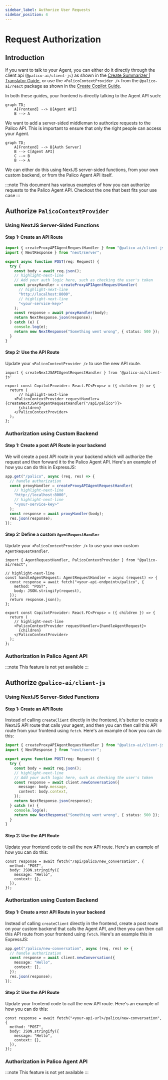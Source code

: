 ```yaml
---
sidebar_label: Authorize User Requests
sidebar_position: 4
---
```



# Request Authorization

## Introduction

If you want to talk to your Agent, you can either do it directly through the client api (`@palico-ai/client-js`) as shown in the [Create Summarizer | Translator Guide](create_translator), or use the `<PalicoContextProvider />` from the `@palico-ai/react` package as shown in the [Create Copilot Guide](create_copilot).

In both these guides, your frontend is directly talking to the Agent API such:

```mermaid
graph TD;
    A[Frontend] --> B[Agent API]
    B --> A
```

We want to add a server-sided middleman to authorize requests to the Palico API. This is important to ensure that only the right people can access your Agent.

```mermaid
graph TD;
    A[Frontend] --> B[Auth Server]
    B --> C[Agent API]
    C --> B
    B --> A
```

We can either do this using NextJS server-sided functions, from your own custom backend, or from the Palico Agent API itself.

:::note
This document has various examples of how you can authorize requests to the Palico Agent API. 
Checkout the one that best fits your use case
:::

## Authorize `PalicoContextProvider`

### Using NextJS Server-Sided Functions

#### Step 1: Create an API Route
```ts title="[NextJSApp]/api/palico/route.ts"
import { createProxyAPIAgentRequestHandler } from "@palico-ai/client-js";
import { NextResponse } from "next/server";

export async function POST(req: Request) {
  try {
    const body = await req.json();
    // highlight-next-line
    // Add your auth logic here, such as checking the user's token
    const proxyHandler = createProxyAPIAgentRequestHandler(
      // highlight-next-line
      "http://localhost:8000",
      // highlight-next-line
      "<your-service-key>"
    );
    const response = await proxyHandler(body);
    return NextResponse.json(response);
  } catch (e) {
    console.log(e);
    return new NextResponse("Something went wrong", { status: 500 });
  }
}
```
#### Step 2: Use the API Route
Update your `<PalicoContextProvider />` to use the new API route.
```tsx
import { createNextJSAPIAgentRequestHandler } from '@palico-ai/client-js'

export const CopilotProvider: React.FC<Props> = ({ children }) => {
  return (
      // highlight-next-line
    <PalicoContextProvider requestHandler={createNextJSAPIAgentRequestHandler("/api/palico")}>
      {children}
    </PalicoContextProvider>
  );
};
```

### Authorization using Custom Backend

#### Step 1: Create a post API Route in your backend

We will create a post API route in your backend which will authorize the request and then forward it to the Palico Agent API.
Here's an example of how you can do this in ExpressJS:

```ts title="[YourBackend]"
app.get("/palico", async (req, res) => {
  // handle authorization
  const proxyHandler = createProxyAPIAgentRequestHandler(
    // highlight-next-line
    "http://localhost:8000",
    // highlight-next-line
    "<your-service-key>"
  );
  const response = await proxyHandler(body);
  res.json(response);
});
```

#### Step 2: Define a custom `AgentRequestHandler`

Update your `<PalicoContextProvider />` to use your own custom `AgentRequestHandler`.

```tsx
import { AgentRequestHandler, PalicoContextProvider } from "@palico-ai/react";

// highlight-next-line
const handleAgentRequest: AgentRequestHandler = async (request) => {
  const response = await fetch("<your-api-endpoint>/palico", {
    method: "POST",
    body: JSON.stringify(request),
  });
  return response.json();
};

export const CopilotProvider: React.FC<Props> = ({ children }) => {
  return (
    // highlight-next-line
    <PalicoContextProvider requestHandler={handleAgentRequest}>
      {children}
    </PalicoContextProvider>
  );
};
```

### Authorization in Palico Agent API

:::note
This feature is not yet available
:::

## Authorize `@palico-ai/client-js`
### Using NextJS Server-Sided Functions

#### Step 1: Create an API Route
Instead of calling `createClient` directly in the frontend, it's better to create a NextJS API route that 
calls your agent, and then you can then call this API route from your frontend using `fetch`. Here's an example
of how you can do this:

```ts title="[NextJSApp]/api/palico/new_conversation/route.ts"
import { createProxyAPIAgentRequestHandler } from "@palico-ai/client-js";
import { NextResponse } from "next/server";

export async function POST(req: Request) {
  try {
    const body = await req.json();
    // highlight-next-line
    // Add your auth logic here, such as checking the user's token
    const response = await client.newConversation({
      message: body.message,
      context: body.context,
    });
    return NextResponse.json(response);
  } catch (e) {
    console.log(e);
    return new NextResponse("Something went wrong", { status: 500 });
  }
}
```

#### Step 2: Use the API Route
Update your frontend code to call the new API route. Here's an example of how you can do this:

```tsx
const response = await fetch("/api/palico/new_conversation", {
  method: "POST",
  body: JSON.stringify({
    message: "Hello",
    context: {},
  }),
});
```

### Authorization using Custom Backend
#### Step 1: Create a `POST` API Route in your backend
Instead of calling `createClient` directly in the frontend, create a post route on your custom backend 
that calls the Agent API, and then you can then call this API route from your frontend using `fetch`. 
Here's an example this in ExpressJS:

```ts title="[YourBackend]"
app.get("/palico/new-conversation", async (req, res) => {
  // handle authorization
  const response = await client.newConversation({
    message: "Hello",
    context: {},
  });
  res.json(response);
});
```

#### Step 2: Use the API Route
Update your frontend code to call the new API route. Here's an example of how you can do this:

```tsx
const response = await fetch("<your-api-url>/palico/new-conversation", {
  method: "POST",
  body: JSON.stringify({
    message: "Hello",
    context: {},
  }),
});
```

### Authorization in Palico Agent API

:::note
This feature is not yet available
:::